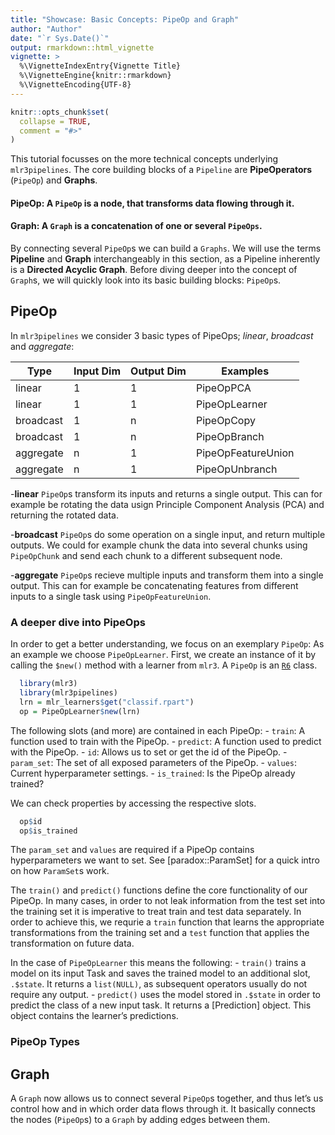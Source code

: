 ```yaml
---
title: "Showcase: Basic Concepts: PipeOp and Graph"
author: "Author"
date: "`r Sys.Date()`"
output: rmarkdown::html_vignette
vignette: >
  %\VignetteIndexEntry{Vignette Title}
  %\VignetteEngine{knitr::rmarkdown}
  %\VignetteEncoding{UTF-8}
---
```


```r
knitr::opts_chunk$set(
  collapse = TRUE,
  comment = "#>"
)
```

This tutorial focusses on the more technical concepts underlying `mlr3pipelines`.
The core building blocks of a `Pipeline` are **PipeOperators** (`PipeOp`) and
**Graphs**. 


#### PipeOp: A `PipeOp` is a node, that transforms data flowing through it.

#### Graph: A `Graph` is a concatenation of one or several `PipeOps`.

By connecting several `PipeOp`s we can build a `Graphs`.
We will use the terms **Pipeline** and **Graph** interchangeably in this section,
as a Pipeline inherently is a **Directed Acyclic Graph**.
Before diving deeper into the concept of `Graph`s, we will quickly look
into its basic building blocks: `PipeOp`s. 


## PipeOp

In `mlr3pipelines` we consider $3$ basic types of PipeOps;
*linear*, *broadcast* and *aggregate*:

| Type  | Input Dim  | Output Dim | Examples           |
|---    |---         |  ---       |---                 |
| linear  |  1       |  1         | PipeOpPCA          |
| linear  |  1       |  1         | PipeOpLearner      |
|broadcast|  1       |  n         | PipeOpCopy         |
|broadcast|  1       |  n         | PipeOpBranch       | 
|aggregate|  n       |  1         | PipeOpFeatureUnion |
|aggregate|  n       |  1         | PipeOpUnbranch     |

-**linear** `PipeOp`s transform its inputs and returns a single output. 
  This can for example be rotating the data usign Principle Component Analysis (PCA) 
  and returning the rotated data.

-**broadcast** `PipeOp`s do some operation on a single input, and return multiple outputs.
  We could for example chunk the data into several chunks using `PipeOpChunk` and send 
  each chunk to a different subsequent node.

-**aggregate** `PipeOp`s recieve multiple inputs and transform them into a single output.
  This can for example be concatenating features from different inputs to a single task
  using `PipeOpFeatureUnion`.

### A deeper dive into PipeOps

In order to get a better understanding, we focus on an exemplary `PipeOp`:
As an example we choose `PipeOpLearner`.
First, we create an instance of it by calling the `$new()` method with a learner
from `mlr3`. A `PipeOp` is an [`R6`](https://r6.r-lib.org/) class.

```r
  library(mlr3)
  library(mlr3pipelines)
  lrn = mlr_learners$get("classif.rpart")
  op = PipeOpLearner$new(lrn)
```

The following slots (and more) are contained in each PipeOp:
- `train`: A function used to train with the PipeOp.
- `predict`: A function used to predict with the PipeOp.
- `id`: Allows us to set or get the id of the PipeOp.
- `param_set`: The set of all exposed parameters of the PipeOp.
- `values`: Current hyperparameter settings.
- `is_trained`: Is the PipeOp already trained?

We can check properties by accessing the respective slots.

```r
  op$id
  op$is_trained
```

The `param_set` and `values` are required if a PipeOp contains
hyperparameters we want to set. See [paradox::ParamSet] for a quick intro on how `ParamSet`s work.

The `train()` and `predict()` functions define the core functionality of
our PipeOp. In many cases, in order to not leak information from the test set into the training set it is imperative to treat train and test data separately. In order to achieve this, we requrie a `train` function that learns the appropriate transformations from the training set and a `test` function that applies the transformation on future data.

In the case of `PipeOpLearner` this means the following:
- `train()` trains a model on its input Task and saves the trained model to
  an additional slot, `.$state`. It returns a `list(NULL)`, as subsequent 
  operators usually do not require any output.
- `predict()` uses the model stored in `.$state` in order to predict
  the class of a new input task. It returns a [Prediction] object.
  This object contains the learner's predictions.


### PipeOp Types

## Graph

A `Graph` now allows us to connect several `PipeOp`s together, and thus let's us control how and in which order data flows through it. It basically connects the nodes (`PipeOp`s) to a `Graph` by adding edges between them.